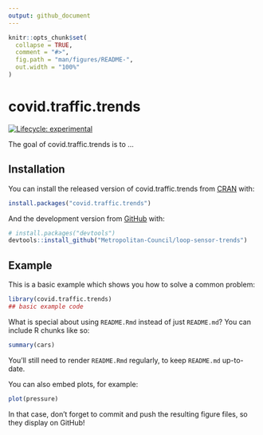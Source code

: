 ```yaml
---
output: github_document
---
```


<!-- README.md is generated from README.Rmd. Please edit that file -->

```r
knitr::opts_chunk$set(
  collapse = TRUE,
  comment = "#>",
  fig.path = "man/figures/README-",
  out.width = "100%"
)
```

# covid.traffic.trends

<!-- badges: start -->
[![Lifecycle: experimental](https://img.shields.io/badge/lifecycle-experimental-orange.svg)](https://www.tidyverse.org/lifecycle/#experimental)
<!-- badges: end -->

The goal of covid.traffic.trends is to ...

## Installation

You can install the released version of covid.traffic.trends from [CRAN](https://CRAN.R-project.org) with:

``` r
install.packages("covid.traffic.trends")
```

And the development version from [GitHub](https://github.com/) with:

``` r
# install.packages("devtools")
devtools::install_github("Metropolitan-Council/loop-sensor-trends")
```
## Example

This is a basic example which shows you how to solve a common problem:

```r
library(covid.traffic.trends)
## basic example code
```

What is special about using `README.Rmd` instead of just `README.md`? You can include R chunks like so:

```r
summary(cars)
```

You'll still need to render `README.Rmd` regularly, to keep `README.md` up-to-date.

You can also embed plots, for example:

```r
plot(pressure)
```

In that case, don't forget to commit and push the resulting figure files, so they display on GitHub!
